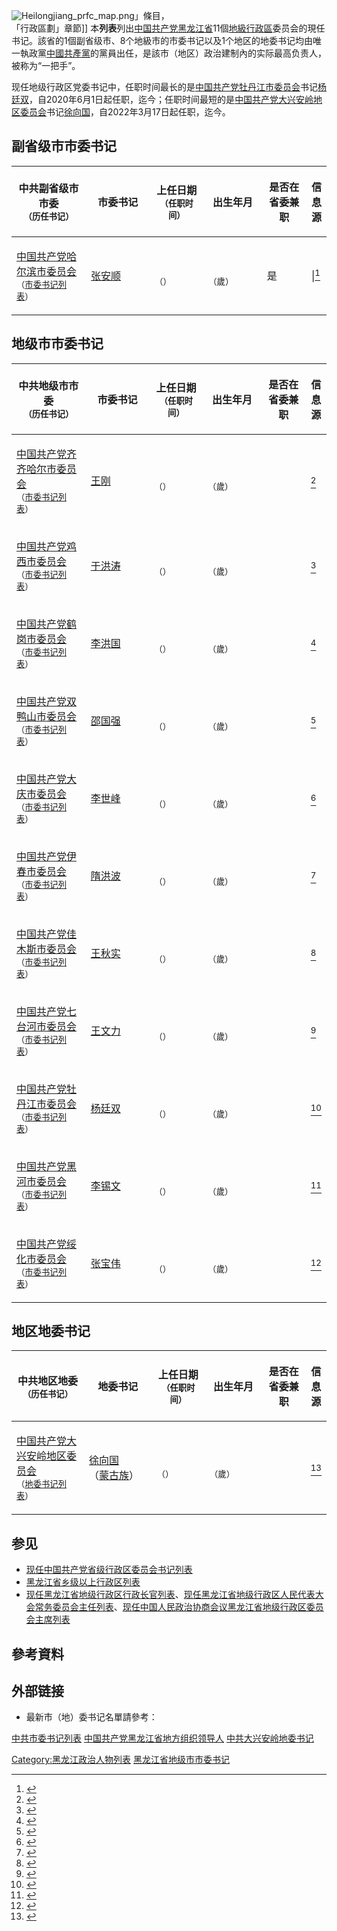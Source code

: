 {{动态列表}}
[[File:Heilongjiang_prfc_map.png|thumb]]」條目，<br>「行政區劃」章節]]
本'''列表'''列出[[中国共产党|中国共产党]][[黑龙江省|黑龙江省]]11個[[地級行政區|地級行政區]]委员会的現任书记。該省的1個副省级市、8个地級市的市委书记以及1个地区的地委书记均由唯一執政黨[[中國共產黨|中國共產黨]]的黨員出任，是該市（地区）政治建制內的实际最高负责人，被称为“一把手”。

现任地级行政区党委书记中，任职时间最长的是[[中国共产党牡丹江市委员会|中国共产党牡丹江市委员会]]书记[[杨廷双|杨廷双]]，自2020年6月1日起任职，迄今{{age in years and months|age=no|2020|6|1}}；任职时间最短的是[[中国共产党大兴安岭地区委员会|中国共产党大兴安岭地区委员会]]书记[[徐向国|徐向国]]，自2022年3月17日起任职，迄今{{age in years and months|age=no|2022|3|17}}。

==副省级市市委书记==
{| class="sortable wikitable" style="text-align: center;"
! scope="col" style="width: 200px;"| 中共副省级市市委<br /><small>（历任书记）
! scope="col" style="width: 175px;"| 市委书记
! scope="col" style="width: 125px;"| 上任日期<br /><small>（任职时间）
! scope="col" style="width: 125px;"| 出生年月<br /><small>
! scope="col" style="width: 105px;"| 是否在<br />省委兼职
! scope="col" class="unsortable"| 信息源

|-
| [[中国共产党哈尔滨市委员会|中国共产党哈尔滨市委员会]]<br /><small>（[[中国共产党哈尔滨市委员会书记列表|市委书记列表]]）</small>
| [[张安顺_(1965年)|张安顺]]
| {{Start date|2022|2|25}}<br /><small>（{{age in years and months|age=no|2022|2|25}}）</small>
| {{Start date|1965|4}}<br /><small>（{{age in years|1965|4|1}}歲）
| 是
| |<ref>{{cite web |title=张安顺任哈尔滨市委书记 王兆力不再担任 |url=http://district.ce.cn/newarea/sddy/202202/25/t20220225_37358260.shtml |website=中国经济网 |accessdate=2022-02-25 |date=2022-02-25 }}</ref>

|}

==地级市市委书记==
{| class="sortable wikitable" style="text-align: center;"
! scope="col" style="width: 200px;"| 中共地级市市委<br /><small>（历任书记）
! scope="col" style="width: 175px;"| 市委书记
! scope="col" style="width: 125px;"| 上任日期<br /><small>（任职时间）
! scope="col" style="width: 125px;"| 出生年月<br /><small>
! scope="col" style="width: 105px;"| 是否在<br />省委兼职
! scope="col" class="unsortable"| 信息源

|-
| [[中国共产党齐齐哈尔市委员会|中国共产党齐齐哈尔市委员会]]<br /><small>（[[中国共产党齐齐哈尔市委员会书记列表|市委书记列表]]）</small>
| [[王刚_(1971年)|王刚]]
| {{Start date|2021|12|27}}<br /><small>（{{age in years and months|age=no|2021|12|27}}）</small>
| {{Start date|1971|1}}<br /><small>（{{age in years|1971|1|1}}歲）
| 
| <ref>{{cite web |title=王刚任齐齐哈尔市委书记 沈宏宇任市委副书记 |url=http://district.ce.cn/newarea/sddy/202112/27/t20211227_37207091.shtml |website=中国经济网 |accessdate=2021-12-27 |date=2021-12-27 |archive-date=2021-12-30 |archive-url=https://web.archive.org/web/20211230022129/http://district.ce.cn/newarea/sddy/202112/27/t20211227_37207091.shtml |dead-url=no }}</ref>

|-
| [[中国共产党鸡西市委员会|中国共产党鸡西市委员会]]<br /><small>（[[中国共产党鸡西市委员会书记列表|市委书记列表]]）</small>
| [[于洪涛|于洪涛]]
| {{Start date|2021|1|19}}<br /><small>（{{age in years and months|age=no|2021|1|19}}）</small>
| {{Start date|1967|10}}<br /><small>（{{age in years|1967|10|1}}歲）
| 
| <ref>{{cite web |title=于洪涛接替张常荣任鸡西市委书记 鲁长友任市委副书记 |url=http://district.ce.cn/newarea/sddy/202101/19/t20210119_36238467.shtml |website=中国经济网 |accessdate=2021-01-21 |date=2021-01-19 |archive-date=2021-01-28 |archive-url=https://web.archive.org/web/20210128081417/http://district.ce.cn/newarea/sddy/202101/19/t20210119_36238467.shtml |dead-url=no }}</ref>

|-
| [[中国共产党鹤岗市委员会|中国共产党鹤岗市委员会]]<br /><small>（[[中国共产党委员会鹤岗市书记列表|市委书记列表]]）</small>
| [[李洪国|李洪国]]
| {{Start date|2021|6|5}}<br /><small>（{{age in years and months|age=no|2021|6|5}}）</small>
| {{Start date|1965|9}}<br /><small>（{{age in years|1965|9|1}}歲）
| 
| <ref>{{cite web |title=李洪国任鹤岗市委书记 王兴柱任市委副书记 |url=http://district.ce.cn/newarea/sddy/202106/06/t20210606_36621170.shtml |website=中国经济网 |accessdate=2021-09-12 |date=2021-06-06 |archive-date=2021-10-11 |archive-url=https://web.archive.org/web/20211011032843/http://district.ce.cn/newarea/sddy/202106/06/t20210606_36621170.shtml |dead-url=no }}</ref>

|-
| [[中国共产党双鸭山市委员会|中国共产党双鸭山市委员会]]<br /><small>（[[中国共产党双鸭山市委员会书记列表|市委书记列表]]）</small>
| [[邵国强|邵国强]]
| {{Start date|2020|12|22}}<br /><small>（{{age in years and months|age=no|2020|12|22}}）</small>
| {{Start date|1965|1}}<br /><small>（{{age in years|1965|1|1}}歲）
| 
| <ref>{{cite web |title=邵国强任双鸭山市委书记 宋宏伟不再担任 |url=http://district.ce.cn/newarea/sddy/202101/06/t20210106_36194626.shtml |website=中国经济网 |accessdate=2021-02-25 |date=2021-01-06 |archive-date=2021-07-14 |archive-url=https://web.archive.org/web/20210714123943/http://district.ce.cn/newarea/sddy/202101/06/t20210106_36194626.shtml |dead-url=no }}</ref>

|-
| [[中国共产党大庆市委员会|中国共产党大庆市委员会]]<br /><small>（[[中国共产党大庆市委员会书记列表|市委书记列表]]）</small>
| [[李世峰|李世峰]]
| {{Start date|2021|7|3}}<br /><small>（{{age in years and months|age=no|2021|7|3}}）</small>
| {{Start date|1976|11}}<br /><small>（{{age in years|1976|11|1}}歲）
| 
| <ref>{{cite web |title=李世峰任大庆市委书记 韩立华不再兼任 |url=http://district.ce.cn/newarea/sddy/202107/03/t20210703_36687846.shtml |website=中国经济网 |accessdate=2021-09-12 |date=2021-07-03 |archive-date=2021-10-11 |archive-url=https://web.archive.org/web/20211011032809/http://district.ce.cn/newarea/sddy/202107/03/t20210703_36687846.shtml |dead-url=no }}</ref>

|-
| [[中国共产党伊春市委员会|中国共产党伊春市委员会]]<br /><small>（[[中国共产党伊春市委员会书记列表|市委书记列表]]）</small>
| [[隋洪波|隋洪波]]
| {{Start date|2021|7|3}}<br /><small>（{{age in years and months|age=no|2021|7|3}}）</small>
| {{Start date|1970|7}}<br /><small>（{{age in years|1970|7|1}}歲）
| 
| <ref>{{cite web |title=隋洪波任伊春市委书记 董文琴任市委副书记 |url=http://district.ce.cn/newarea/sddy/202107/05/t20210705_36691036.shtml |website=中国经济网 |accessdate=2021-09-12 |date=2021-07-05 |archive-date=2021-10-11 |archive-url=https://web.archive.org/web/20211011032806/http://district.ce.cn/newarea/sddy/202107/05/t20210705_36691036.shtml |dead-url=no }}</ref>

|-
| [[中国共产党佳木斯市委员会|中国共产党佳木斯市委员会]]<br /><small>（[[中国共产党佳木斯市委员会书记列表|市委书记列表]]）</small>
| [[王秋实|王秋实]]
| {{Start date|2021|4|24}}<br /><small>（{{age in years and months|age=no|2021|4|24}}）</small>
| {{Start date|1965|9}}<br /><small>（{{age in years|1965|9|1}}歲）
| 
| <ref>{{cite web |title=王秋实任佳木斯市委书记 杨博不再担任 |url=http://district.ce.cn/newarea/sddy/202104/25/t20210425_36507695.shtml |website=中国经济网 |accessdate=2021-09-12 |date=2021-04-25 |archive-date=2021-10-11 |archive-url=https://web.archive.org/web/20211011084037/http://district.ce.cn/newarea/sddy/202104/25/t20210425_36507695.shtml |dead-url=no }}</ref>

|-
| [[中国共产党七台河市委员会|中国共产党七台河市委员会]]<br /><small>（[[中国共产党七台河市委员会书记列表|市委书记列表]]）</small>
| [[王文力|王文力]]
| {{Start date|2021|4|30}}<br /><small>（{{age in years and months|age=no|2021|4|30}}）</small>
| {{Start date|1965|10}}<br /><small>（{{age in years|1965|10|1}}歲）
| 
| <ref>{{cite web |title=王文力任七台河市委书记 |url=http://district.ce.cn/newarea/sddy/202104/30/t20210430_36526872.shtml |website=中国经济网 |accessdate=2021-09-12 |date=2021-04-30 |archive-date=2021-04-30 |archive-url=https://web.archive.org/web/20210430135043/http://district.ce.cn/newarea/sddy/202104/30/t20210430_36526872.shtml |dead-url=no }}</ref>

|-
| [[中国共产党牡丹江市委员会|中国共产党牡丹江市委员会]]<br /><small>（[[中国共产党牡丹江市委员会书记列表|市委书记列表]]）</small>
| [[杨廷双|杨廷双]]
| {{Start date|2020|6|1}}<br /><small>（{{age in years and months|age=no|2020|6|1}}）</small>
| {{Start date|1965|1}}<br /><small>（{{age in years|1965|1|1}}歲）
| 
| <ref>{{cite web |author1=钟煜豪 |title=杨廷双调任牡丹江市委书记，市委组织部发出最新防疫动员书 |url=http://www.thepaper.cn/newsDetail_forward_7700253 |website=澎湃新闻 |accessdate=2020-11-14 |date=2020-06-04 |archive-date=2020-06-04 |archive-url=https://web.archive.org/web/20200604151118/http://www.thepaper.cn/newsDetail_forward_7700253 |dead-url=no }}</ref>

|-
| [[中国共产党黑河市委员会|中国共产党黑河市委员会]]<br /><small>（[[中国共产党黑河市委员会书记列表|市委书记列表]]）</small>
| [[李锡文|李锡文]]
| {{Start date|2021|9|11}}<br /><small>（{{age in years and months|age=no|2021|9|11}}）</small>
| {{Start date|1969|5}}<br /><small>（{{age in years|1969|5|1}}歲）
| 
| <ref>{{cite web |title=李锡文任黑河市委书记 |url=http://district.ce.cn/newarea/sddy/202109/12/t20210912_36904934.shtml |website=中国经济网 |accessdate=2021-09-12 |date=2021-09-12 |archive-date=2021-11-29 |archive-url=https://web.archive.org/web/20211129104139/http://district.ce.cn/newarea/sddy/202109/12/t20210912_36904934.shtml |dead-url=no }}</ref>

|-
| [[中国共产党绥化市委员会|中国共产党绥化市委员会]]<br /><small>（[[中国共产党绥化市委员会书记列表|市委书记列表]]）</small>
| [[张宝伟|张宝伟]]
| {{Start date|2021|12|20}}<br /><small>（{{age in years and months|age=no|2021|12|20}}）</small>
| {{Start date|1965|8}}<br /><small>（{{age in years|1965|8|1}}歲）
| 
| <ref>{{cite web |title=大兴安岭地委书记张宝伟转任绥化市委书记 |url=http://district.ce.cn/newarea/sddy/202112/20/t20211220_37187929.shtml |website=中国经济网 |accessdate=2021-12-27 |date=2021-12-20 |archive-date=2021-12-21 |archive-url=https://web.archive.org/web/20211221082200/http://district.ce.cn/newarea/sddy/202112/20/t20211220_37187929.shtml |dead-url=no }}</ref>

|}

==地区地委书记==
{| class="sortable wikitable" style="text-align: center;"
! scope="col" style="width: 200px;"| 中共地区地委<br /><small>（历任书记）
! scope="col" style="width: 175px;"| 地委书记
! scope="col" style="width: 125px;"| 上任日期<br /><small>（任职时间）
! scope="col" style="width: 125px;"| 出生年月<br /><small>
! scope="col" style="width: 105px;"| 是否在<br />省委兼职
! scope="col" class="unsortable"| 信息源

|-
| [[中国共产党大兴安岭地区委员会|中国共产党大兴安岭地区委员会]]<br /><small>（[[中国共产党大兴安岭地区委员会书记列表|地委书记列表]]）</small>
| [[徐向国|徐向国]]<br />（[[蒙古族|蒙古族]]）
| {{Start date|2022|3|17}}<br /><small>（{{age in years and months|age=no|2022|3|17}}）</small>
| {{Start date|1971|6}}<br /><small>（{{age in years|1971|6|1}}歲）
| 
| <ref>{{cite web |title=徐向国任大兴安岭地委书记 范庆华任地区行署专员 |url=http://district.ce.cn/newarea/sddy/202203/17/t20220317_37411494.shtml |website=中国经济网 |accessdate=2022-03-18 |date=2022-03-17 }}</ref>

|}

==参见==
*[[现任中国共产党省级行政区委员会书记列表|现任中国共产党省级行政区委员会书记列表]]
*[[黑龙江省乡级以上行政区列表|黑龙江省乡级以上行政区列表]]
*[[现任黑龙江省地级行政区行政长官列表|现任黑龙江省地级行政区行政长官列表]]、[[现任黑龙江省地级行政区人民代表大会常务委员会主任列表|现任黑龙江省地级行政区人民代表大会常务委员会主任列表]]、[[现任中国人民政治协商会议黑龙江省地级行政区委员会主席列表|现任中国人民政治协商会议黑龙江省地级行政区委员会主席列表]]
{{portal bar|中國|中華人民共和國|东北|政治|人物|中國共產黨}}

==參考資料==
{{reflist|2}}

==外部链接==
*最新市（地）委书记名單請參考：{{cite web|url=http://district.ce.cn/zt/rwk/sf/hlj/ds/201206/06/t20120606_1269162.shtml|title=黑龙江各地市(地区)书记、市长(行署专员)名单+简历（持续更新）|accessdate=2020-11-14|publisher=中国经济网|archive-date=2020-12-03|archive-url=https://web.archive.org/web/20201203195149/http://district.ce.cn/zt/rwk/sf/hlj/ds/201206/06/t20120606_1269162.shtml|dead-url=no}}
{{现任中华人民共和国地级行政区领导人}}

[[category:中共市委书记列表|]]
[[category:中国共产党黑龙江省地方组织领导人|]]
[[Category:黑龙江政治人物列表|Category:黑龙江政治人物列表]]
[[Category:黑龙江省地级市市委书记|]]
[[category:中共大兴安岭地委书记|]]